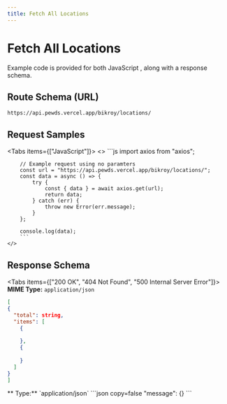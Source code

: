 ```yaml
---
title: Fetch All Locations 
---
```



# Fetch All Locations   

 Example code is provided for both JavaScript , along with a response schema.

## Route Schema (URL)

```
https://api.pewds.vercel.app/bikroy/locations/
```



## Request Samples

<Tabs items={["JavaScript"]}>
  <Tab>
    <>
        ```js
        import axios from "axios";

        // Example request using no paramters
        const url = "https://api.pewds.vercel.app/bikroy/locations/";
        const data = async () => {
            try {
                const { data } = await axios.get(url);
                return data;
            } catch (err) {
                throw new Error(err.message);
            }
        };

        console.log(data);
        ```
    </>

  </Tab>
 
</Tabs>

## Response Schema

<Tabs items={["200 OK", "404 Not Found", "500 Internal Server Error"]}>
  <Tab>
  **MIME Type:** `application/json`
  ```json copy=false
  [
  {
    "total": string,
    "items": [
      {
        
      },
      {
        
      }
    ]
  }
]
  ```
  </Tab>
  <Tab>
  ** Type:** `application/json`
  ```json copy=false
  "message": {}
  ```
  </Tab>

</Tabs>
